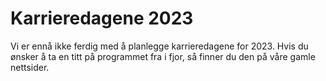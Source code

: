 
# Karrieredagene 2023

Vi er ennå ikke ferdig med å planlegge karrieredagene for 2023. Hvis du ønsker å ta en titt på programmet fra i fjor, så finner du den på våre gamle nettsider.

<br />
<ExternalLink
  href="https://old.echokarriere.no/for-studenter/informasjon/"
  linkText="Program echo karriere for 2022"
/>
